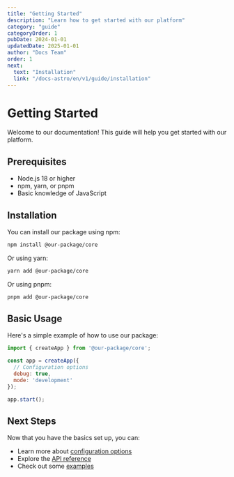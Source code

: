```yaml
---
title: "Getting Started"
description: "Learn how to get started with our platform"
category: "guide"
categoryOrder: 1
pubDate: 2024-01-01
updatedDate: 2025-01-01
author: "Docs Team"
order: 1
next:
  text: "Installation"
  link: "/docs-astro/en/v1/guide/installation"
---
```


# Getting Started

Welcome to our documentation! This guide will help you get started with our platform.

## Prerequisites

- Node.js 18 or higher
- npm, yarn, or pnpm
- Basic knowledge of JavaScript

## Installation

You can install our package using npm:

```bash
npm install @our-package/core
```

Or using yarn:

```bash
yarn add @our-package/core
```

Or using pnpm:

```bash
pnpm add @our-package/core
```

## Basic Usage

Here's a simple example of how to use our package:

```javascript
import { createApp } from '@our-package/core';

const app = createApp({
  // Configuration options
  debug: true,
  mode: 'development'
});

app.start();
```

## Next Steps

Now that you have the basics set up, you can:

- Learn more about [configuration options](/docs-astro/en/v1/guide/configuration)
- Explore the [API reference](/docs-astro/en/v1/api/reference)
- Check out some [examples](/docs-astro/en/v1/examples)
